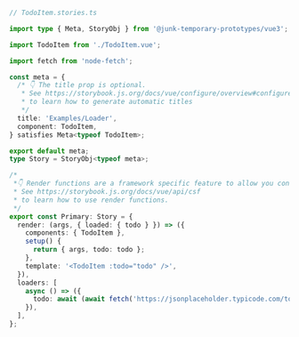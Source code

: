 ```ts
// TodoItem.stories.ts

import type { Meta, StoryObj } from '@junk-temporary-prototypes/vue3';

import TodoItem from './TodoItem.vue';

import fetch from 'node-fetch';

const meta = {
  /* 👇 The title prop is optional.
   * See https://storybook.js.org/docs/vue/configure/overview#configure-story-loading
   * to learn how to generate automatic titles
   */
  title: 'Examples/Loader',
  component: TodoItem,
} satisfies Meta<typeof TodoItem>;

export default meta;
type Story = StoryObj<typeof meta>;

/*
 *👇 Render functions are a framework specific feature to allow you control on how the component renders.
 * See https://storybook.js.org/docs/vue/api/csf
 * to learn how to use render functions.
 */
export const Primary: Story = {
  render: (args, { loaded: { todo } }) => ({
    components: { TodoItem },
    setup() {
      return { args, todo: todo };
    },
    template: '<TodoItem :todo="todo" />',
  }),
  loaders: [
    async () => ({
      todo: await (await fetch('https://jsonplaceholder.typicode.com/todos/1')).json(),
    }),
  ],
};
```
